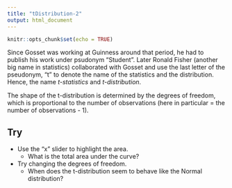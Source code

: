 ```yaml
---
title: "tDistribution-2"
output: html_document
---
```


```r
knitr::opts_chunk$set(echo = TRUE)
```

Since Gosset was working at Guinness around that period, he had to publish his work under psudonym "Student". 
Later Ronald Fisher (another big name in statistics) collaborated with Gosset and use the last letter of the pseudonym, "t" 
to denote the name of the statistics and the distribution. Hence, the name *t-statistics* and *t-distribution*.

The shape of the t-distribution is determined by the degrees of freedom, which is proportional to the number of observations (here in particular = the number of observations - 1).


## Try

* Use the "x" slider to highlight the area.
   * What is the total area under the curve?
* Try changing the degrees of freedom.
   * When does the t-distribution seem to behave like the Normal distribution?
